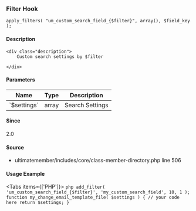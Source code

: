 
<UMBreadCrumb type="filter"/>

### Filter Hook    
    
```
apply_filters( "um_custom_search_field_{$filter}", array(), $field_key );
```

#### Description
    <div class="description">
        Custom search settings by $filter
 
    </div>

#### Parameters
            
<table className="table-auto mt-2 border dark:border-gray-500 p-5 text-sm text-left">
<thead>
<tr>
<th  className="px-3">Name</th>
<th  className="px-3">Type</th>
<th  className="px-3">Description</th>
</tr>
</thead>
<tbody>
               <tr >
               <td className="px-3 py-2">`$settings`</td>
               <td className="px-3 py-2">array</td>
               <td className="px-3 py-2 text-sm">Search Settings</td>
               </tr>
</tbody>
</table>

#### Since
<div class="description">
2.0
</div>

#### Source
  - <Link href="https://github.com/ultimatemember/ultimatemember/tree/2.5.0/includes/core/class-member-directory.php#L506">ultimatemember/includes/core/class-member-directory.php</Link> <Link href="https://github.com/ultimatemember/ultimatemember/tree/2.5.0/includes/core/class-member-directory.php#L506">line 506</Link>



#### Usage Example

<Tabs items={['PHP']}>
    <Tab>
    ```php
    add_filter( 'um_custom_search_field_{$filter}', 'my_custom_search_field', 10, 1 );
 function my_change_email_template_file( $settings ) {
     // your code here
     return $settings;
 }
    ```
    </Tab>
</Tabs>